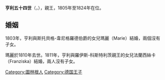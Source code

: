 {{Multiple issues|
{{Expand language|1=bg|time=2020-11-21T12:22:48+00:00}}
{{Unreferenced|time=2020-11-21T12:22:48+00:00}}
}}
{{Infobox noble
| name        = 亨利五十四世
| succession  = 羅伊斯-洛本施泰因親王
| reign       = 1805年 — 1824年
| predecessor = [[亨利三十五世_(羅伊斯-洛本施泰因)|亨利三十五世]]
| successor   = [[亨利七十二世_(羅伊斯-洛本施泰因-埃伯斯多夫)|亨利七十二世]]
| birth_date  = {{birth date|1767|10|8|df=y}}
| birth_place = [[黑恩胡特|黑恩胡特]]
| death_date  = {{Death date and age|1824|5|7|1767|10|8|df=y}}
| death_place = [[巴特洛本施泰因|巴特洛本施泰因]]
| noble family= [[羅伊斯統治者列表|羅伊斯家族]]
| father      = [[羅伊斯-洛本施泰因的亨利二十五世|羅伊斯-洛本施泰因的亨利二十五世]]
| mother      = [[羅伊斯-埃伯斯多夫的瑪麗·伊莉莎白|羅伊斯-埃伯斯多夫的瑪麗·伊莉莎白]]
}}
'''亨利五十四世'''（{{lang-de|Heinrich LIV}}，{{bd|1767年|10月8日|1824年|5月7日}}），{{le|羅伊斯-洛本施泰因|Reuss-Lobenstein}}親王，1805年至1824年在位。

== 婚姻 ==
1803年，亨利與斯托貝格-韋尼格羅德伯爵{{le|克里斯蒂安·腓特烈 (斯托貝格-韋尼格羅德)|Christian Frederick of Stolberg-Wernigerode|克里斯蒂安·腓特烈}}的女兒瑪麗（Marie）結婚，兩個沒有子女。

瑪麗於1810年去世。1811年，亨利與羅伊斯-科斯特利茨親王{{link-de|亨利四十三世 (羅伊斯-科斯特利茨)|Heinrich XLIII. (Reuß-Köstritz)|亨利四十三世}}的女兒法蘭西絲卡（Franziska）結婚，兩人沒有子女。

[[Category:圖林根人|Category:圖林根人]]
[[Category:德国王子|Category:德国王子]]